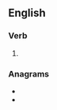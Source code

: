 ==English==

===Verb===
{{head|en|verb form}}

# {{en-third-person singular of|hurtle}}

===Anagrams===
* {{l|en|hustler}}
* {{l|en|sluther}}